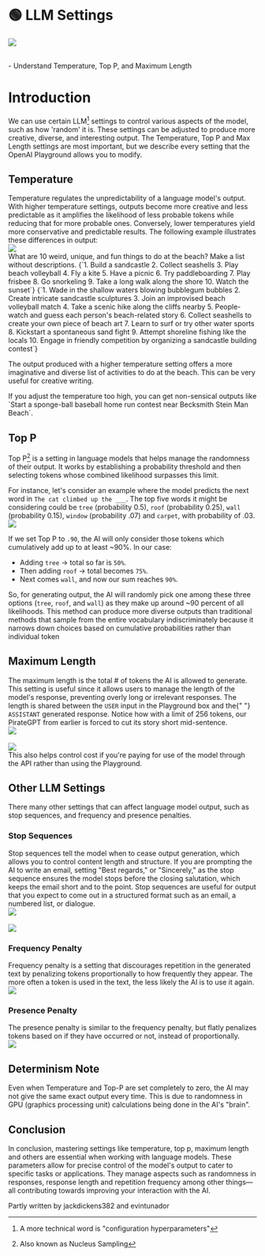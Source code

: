 
# 🟢 LLM Settings

<div style={{ textAlign: "center" }}>
  <Image
    src={"/docs/assets/basics/temperature.svg"}
    width={1247}
    height={1983}
    style={{
      width: "100%",
      height: "300px",
      verticalAlign: "top",
      margin: "auto",
    }}
  />
</div>
<br />

<Takeaways>- Understand Temperature, Top P, and Maximum Length</Takeaways>

# Introduction

We can use certain <Term term="LLM">LLM</Term>[^a] settings to control various aspects of the model, such as how 'random' it is. These settings can be adjusted to produce more creative, diverse, and interesting output. The Temperature, Top P and Max Length settings are most important, but we describe every setting that the OpenAI Playground allows you to modify.

## Temperature

<div className="flex flex-col sm:flex-row justify-between">
  <div className="pr-5">
    Temperature regulates the unpredictability of a language model's output.
    With higher temperature settings, outputs become more creative and less
    predictable as it amplifies the likelihood of less probable tokens while
    reducing that for more probable ones. Conversely, lower temperatures yield
    more conservative and predictable results. The following example illustrates
    these differences in output:
  </div>

  <div className="mt-4 sm:mt-0 sm:ml-auto">
    <Image
      src="/docs/assets/basics/openai_temperature.webp"
      className="img-docs"
      width={750}
      height={750}
      style={{ margin: "auto" }}
    />
  </div>
</div>

<AIInput>
  What are 10 weird, unique, and fun things to do at the beach? Make a list
  without descriptions.
</AIInput>
<AIOutput title="ChatGPT Output (Temperature=0, Top P = 1)">
  {`1. Build a sandcastle
2. Collect seashells
3. Play beach volleyball
4. Fly a kite
5. Have a picnic
6. Try paddleboarding
7. Play frisbee
8. Go snorkeling
9. Take a long walk along the shore
10. Watch the sunset`}
</AIOutput>
<AIOutput title="ChatGPT Output (Temperature=1.5, Top P = 1)">
  {`1. Wade in the shallow waters blowing bubblegum bubbles
2. Create intricate sandcastle sculptures
3. Join an improvised beach volleyball match
4. Take a scenic hike along the cliffs nearby
5. People-watch and guess each person's beach-related story
6. Collect seashells to create your own piece of beach art
7. Learn to surf or try other water sports
8. Kickstart a spontaneous sand fight
9. Attempt shoreline fishing like the locals
10. Engage in friendly competition by organizing a sandcastle building contest`}
</AIOutput>

The output produced with a higher temperature setting offers a more imaginative and diverse list of activities to do at the beach. This can be very useful for creative writing.

<Note>
  If you adjust the temperature too high, you can get non-sensical outputs like
  `Start a sponge-ball baseball home run contest near Becksmith Stein Man
  Beach`.
</Note>

## Top P

Top P[^b] is a setting in language models that helps manage the randomness of their output. It works by establishing a probability threshold and then selecting tokens whose combined likelihood surpasses this limit.

<div className="flex flex-col sm:flex-row justify-between">
  <div className="pr-5">
    For instance, let's consider an example where the model predicts the next
    word in <code>The cat climbed up the ___</code>. The top five words it might
    be considering could be <code>tree</code> (probability 0.5),
    <code>roof</code> (probability 0.25), <code>wall</code> (probability 0.15),
    <code>window</code> (probability .07) and <code>carpet</code>, with
    probability of .03.
  </div>

  <div className="mt-4 sm:mt-0 sm:ml-auto">
    <Image
      src="/docs/assets/basics/openai_top_p.webp"
      className="img-docs"
      width={750}
      height={750}
      style={{ margin: "auto" }}
    />
  </div>
</div>

If we set Top P to `.90`, the AI will only consider those tokens which cumulatively add up to at least ~90%. In our case:

- Adding <code>tree</code> -> total so far is `50%`.
- Then adding <code>roof</code> -> total becomes `75%`.
- Next comes <code>wall</code>, and now our sum reaches `90%`.

So, for generating output, the AI will randomly pick one among these three options (<code>tree</code>, <code>roof</code>, and <code>wall</code>) as they make up around ~90 percent of all likelihoods. This method can produce more diverse outputs than traditional methods that sample from the entire vocabulary indiscriminately because it narrows down choices based on cumulative probabilities rather than individual token

## Maximum Length

<div className="flex flex-col sm:flex-row justify-between">
  <div className="pr-5">
    The maximum length is the total # of tokens the AI is allowed to generate.
    This setting is useful since it allows users to manage the length of the
    model's response, preventing overly long or irrelevant responses. The length
    is shared between the <code>USER</code> input in the Playground box and the{" "}
    <code>ASSISTANT</code> generated response. Notice how with a limit of 256
    tokens, our PirateGPT from earlier is forced to cut its story short
    mid-sentence.
  </div>

  <div className="mt-4 sm:mt-0 sm:ml-auto">
    <Image
      src="/docs/assets/basics/openai_maximum_length.webp"
      className="img-docs"
      width={750}
      height={750}
      style={{ margin: "auto" }}
    />
  </div>
</div>

<br />
<div style={{ textAlign: "center" }}>
  <Image
    src="/docs/assets/basics/openai_maximum_length_example.webp"
    className="img-docs"
    width={2820}
    height={1678}
    style={{ width: "80%", margin: "auto" }}
  />
</div>

<Note>
  This also helps control cost if you're paying for use of the model through the
  API rather than using the Playground.
</Note>

## Other LLM Settings

There many other settings that can affect language model output, such as stop sequences, and frequency and presence penalties.

### Stop Sequences

<div className="flex flex-col sm:flex-row justify-between">
  <div className="pr-5">
    Stop sequences tell the model when to cease output generation, which allows
    you to control content length and structure. If you are prompting the AI to
    write an email, setting "Best regards," or "Sincerely," as the stop sequence
    ensures the model stops before the closing salutation, which keeps the email
    short and to the point. Stop sequences are useful for output that you expect
    to come out in a structured format such as an email, a numbered list, or
    dialogue.
  </div>

  <div className="mt-4 sm:mt-0 sm:ml-auto">
    <Image
      src="/docs/assets/basics/openai_stop_sequences.webp"
      className="img-docs"
      width={750}
      height={750}
      style={{ margin: "auto" }}
    />
  </div>
</div>

<br />
<div style={{ textAlign: "center" }}>
  <Image
    src="/docs/assets/basics/openai_stop_sequences_example.webp"
    className="img-docs"
    width={2440}
    height={1434}
    style={{ width: "80%", margin: "auto" }}
  />
</div>

### Frequency Penalty

<div className="flex flex-col sm:flex-row justify-between">
  <div className="pr-5">
    Frequency penalty is a setting that discourages repetition in the generated
    text by penalizing tokens proportionally to how frequently they appear. The
    more often a token is used in the text, the less likely the AI is to use it
    again.
  </div>

  <div className="mt-4 sm:mt-0 sm:ml-auto">
    <Image
      src="/docs/assets/basics/openai_frequency_penalty.webp"
      className="img-docs"
      width={420}
      height={132}
      style={{ margin: "auto" }}
    />
  </div>
</div>

### Presence Penalty

<div className="flex flex-col sm:flex-row justify-between">
  <div className="pr-5">
    The presence penalty is similar to the frequency penalty, but flatly
    penalizes tokens based on if they have occurred or not, instead of
    proportionally.
  </div>

  <div className="mt-4 sm:mt-0 sm:ml-auto">
    <Image
      src="/docs/assets/basics/openai_presence_penalty.webp"
      className="img-docs"
      width={420}
      height={132}
      style={{ margin: "auto" }}
    />
  </div>
</div>

## Determinism Note

Even when Temperature and Top-P are set completely to zero, the AI may not give the same exact output every time. This is due to randomness in GPU (graphics processing unit) calculations being done in the AI's "brain".

## Conclusion

In conclusion, mastering settings like temperature, top p, maximum length and others are essential when working with language models. These parameters allow for precise control of the model's output to cater to specific tasks or applications. They manage aspects such as randomness in responses, response length and repetition frequency among other things—all contributing towards improving your interaction with the AI.

Partly written by jackdickens382 and evintunador

[^a]: A more technical word is "configuration hyperparameters"
[^b]: Also known as Nucleus Sampling

